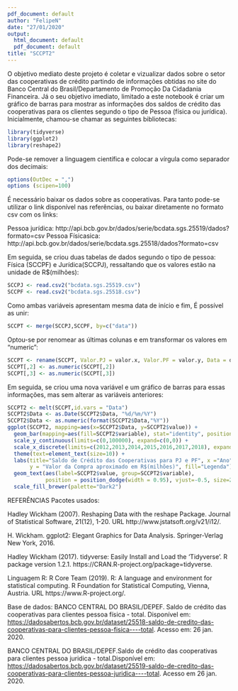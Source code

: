 ---
pdf_document: default
author: "FelipeN"
date: "27/01/2020"
output:
  html_document: default
  pdf_document: default
title: "SCCPT2"
---
O objetivo mediato deste projeto é coletar e vizualizar dados sobre o setor das cooperativas de crédito partindo de informações obtidas no site do Banco Central do Brasil/Departamento de Promoção Da Cidadania Financeira. Já o seu objetivo imediato, limitado a este notebook é criar um gráfico de barras para mostrar as informações dos saldos de crédito das cooperativas para os clientes segundo o tipo de Pessoa (física ou jurídica). 
Inicialmente, chamou-se chamar as seguintes bibliotecas:

```{r}
library(tidyverse)
library(ggplot2)
library(reshape2)
```

Pode-se remover a linguagem científica e colocar a vírgula como separador dos decimais:

```{r}
options(OutDec = ",")
options (scipen=100)
```

É necessário baixar os dados sobre as cooperativas. Para tanto pode-se utilizar o link disponível nas referências, ou baixar diretamente no formato csv com os links:

Pessoa jurídica: http://api.bcb.gov.br/dados/serie/bcdata.sgs.25519/dados?formato=csv
Pessoa Físicasica: http://api.bcb.gov.br/dados/serie/bcdata.sgs.25518/dados?formato=csv 

Em seguida, se criou duas tabelas de dados segundo o tipo de pessoa: Física (SCCPF) e Jurídica(SCCPJ), ressaltando que os valores estão na unidade de R$(milhões):

```{r}
SCCPJ <- read.csv2("bcdata.sgs.25519.csv")
SCCPF <- read.csv2("bcdata.sgs.25518.csv")
```

Como ambas variáveis apresentam mesma data de início e fim, É possível as unir:

```{r}
SCCPT <- merge(SCCPJ,SCCPF, by=c("data"))
```

Optou-se por renomear as últimas colunas e em transformar os valores em "numeric":

```{r}
SCCPT <- rename(SCCPT, Valor.PJ = valor.x, Valor.PF = valor.y, Data = data)
SCCPT[,2] <- as.numeric(SCCPT[,2])
SCCPT[,3] <- as.numeric(SCCPT[,3])
```

Em seguida, se criou uma nova variável e um gráfico de barras para essas informações, mas sem alterar as variáveis anteriores:

```{r}
SCCPT2 <- melt(SCCPT,id.vars = "Data")
SCCPT2$Data <- as.Date(SCCPT2$Data, "%d/%m/%Y")
SCCPT2$Data <- as.numeric(format(SCCPT2$Data,"%Y"))
ggplot(SCCPT2, mapping=aes(x=SCCPT2$Data, y=SCCPT2$value)) + 
  geom_bar(mapping=aes(fill=SCCPT2$variable), stat="identity", position='dodge') + 
  scale_y_continuous(limits=c(0,100000), expand=c(0,0)) +
  scale_x_discrete(limits=c(2012,2013,2014,2015,2016,2017,2018), expand=c(0,0)) +
  theme(text=element_text(size=10)) +
  labs(title="Saldo de Crédito das Cooperativas para PJ e PF", x ="Ano", caption="Fonte: BCB/Depef",
       y = "Valor da Compra aproximado em R$(milhões)", fill="Legenda") + 
  geom_text(aes(label=SCCPT2$value, group=SCCPT2$variable), 
            position = position_dodge(width = 0.95), vjust=-0.5, size=2.5) +
  scale_fill_brewer(palette="Dark2") 
```
REFERÊNCIAS
Pacotes usados:

Hadley Wickham (2007). Reshaping Data with the reshape Package. Journal of
Statistical Software, 21(12), 1-20. URL http://www.jstatsoft.org/v21/i12/.
  
H. Wickham. ggplot2: Elegant Graphics for Data Analysis. Springer-Verlag New York,
2016.

Hadley Wickham (2017). tidyverse: Easily Install and Load the 'Tidyverse'. R package
version 1.2.1. https://CRAN.R-project.org/package=tidyverse.

Linguagem R:
R Core Team (2019). R: A language and environment for statistical computing. R
Foundation for Statistical Computing, Vienna, Austria. URL https://www.R-project.org/.

Base de dados:
BANCO CENTRAL DO BRASIL/DEPEF. Saldo de crédito das cooperativas para clientes pessoa física - total. Disponível em: <https://dadosabertos.bcb.gov.br/dataset/25518-saldo-de-credito-das-cooperativas-para-clientes-pessoa-fisica----total>. Acesso em: 26 jan. 2020.

BANCO CENTRAL DO BRASIL/DEPEF.Saldo de crédito das cooperativas para clientes pessoa juridica - total.Disponível em: <https://dadosabertos.bcb.gov.br/dataset/25519-saldo-de-credito-das-cooperativas-para-clientes-pessoa-juridica----total>. Acesso em 26 jan. 2020.
